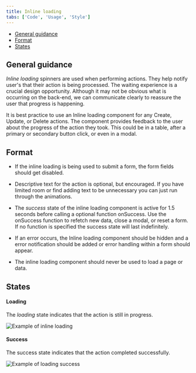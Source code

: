 ```yaml
---
title: Inline loading
tabs: ['Code', 'Usage', 'Style']
---
```


<AnchorLinks>

- [General guidance](#general-guidance)
- [Format](#format) 
- [States](#states)

</AnchorLinks>

## General guidance

_Inline loading_ spinners are used when performing actions. They help notify user's that their action is being processed.
The waiting experience is a crucial design opportunity. Although it may not be obvious what is occurring on the back-end, we can communicate clearly to reassure the user that progress is happening.

It is best practice to use an Inline loading component for any Create, Update, or Delete actions. The component provides feedback to the user about the progress of the action they took. This could be in a table, after a primary or secondary button click, or even in a modal.

## Format

- If the inline loading is being used to submit a form, the form fields should get disabled.

- Descriptive text for the action is optional, but encouraged. If you have limited room or find adding text to be unnecessary you can just run through the animations.

- The _success_ state of the inline loading component is active for 1.5 seconds before calling a optional function onSuccess. Use the onSuccess function to refetch new data, close a modal, or reset a form. If no function is specified the success state will last indefinitely.

- If an error occurs, the Inline loading component should be hidden and a error notification should be added or error handling within a form should appear.

- The inline loading component should never be used to load a page or data.

## States

#### Loading

The _loading_ state indicates that the action is still in progress.

<ImageComponent cols="8">

![Example of inline loading](images/inline-loading-usage-1.png)

</ImageComponent>

#### Success

The success state indicates that the action completed successfully.

<ImageComponent cols="8">

![Example of loading success](images/inline-loading-usage-2.png)

</ImageComponent>
